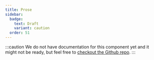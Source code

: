 ```yaml
---
title: Prose
sidebar: 
  badge:
    text: Draft
    variant: caution
  order: 51
---
```


:::caution
We do not have documentation for this component yet and it might not be ready, but feel free to [checkout the Github repo](https://github.com/fulldevlabs/fullui).
:::